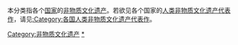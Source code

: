 {{Categories by country|nocat}}
本分类指各个[[国家|国家]]的[[非物质文化遗产|非物质文化遗产]]。若欲见各个国家的[[人类非物质文化遗产代表作|人类非物质文化遗产代表作]]，请见[[:Category:各国人类非物质文化遗产代表作|:Category:各国人类非物质文化遗产代表作]]。

[[Category:非物质文化遗产|Category:非物质文化遗产]]
[[Category:各國文化遺產|*]]